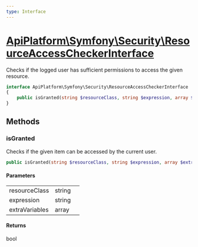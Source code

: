 ```yaml
---
type: Interface
---
```


# [ApiPlatform\Symfony\Security\ResourceAccessCheckerInterface](/docs/v3.1/reference/Symfony/Security/ResourceAccessCheckerInterface)

Checks if the logged user has sufficient permissions to access the given resource.


```php
interface ApiPlatform\Symfony\Security\ResourceAccessCheckerInterface
{
    public isGranted(string $resourceClass, string $expression, array $extraVariables): bool
}
```
## Methods

### isGranted

Checks if the given item can be accessed by the current user.

```php
public isGranted(string $resourceClass, string $expression, array $extraVariables): bool
```

#### Parameters

<table><tbody>
<tr><td>resourceClass</td><td>string</td><td></td></tr><tr><td>expression</td><td>string</td><td></td></tr><tr><td>extraVariables</td><td>array</td><td></td></tr>
</tbody>
</table>

#### Returns

bool
